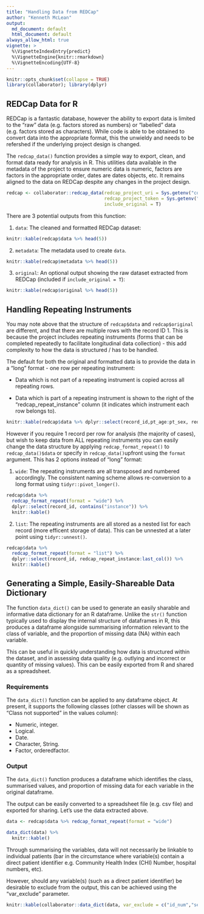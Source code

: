 ```yaml
---
title: "Handling Data from REDCap"
author: "Kenneth McLean"
output:
  md_document: default
  html_document: default
always_allow_html: true
vignette: >
  %\VignetteIndexEntry{predict}
  %\VignetteEngine{knitr::rmarkdown}
  %\VignetteEncoding{UTF-8}
---
```


```r
knitr::opts_chunk$set(collapse = TRUE)
library(collaborator); library(dplyr)
```

## REDCap Data for R

REDCap is a fantastic database, however the ability to export data is limited to the "raw" data (e.g. factors stored as numbers) or "labelled" data (e.g. factors stored as characters). While code is able to be obtained to convert data into the appropriate format, this the unwieldy and needs to be refershed if the underlying project design is changed.  

The `redcap_data()` function provides a simple way to export, clean, and format data ready for analysis in R. This utilities data available in the metadata of the project to ensure numeric data is numeric, factors are factors in the appropriate order, dates are dates objects, etc. It remains aligned to the data on REDCap despite any changes in the project design.

```r
redcap <- collaborator::redcap_data(redcap_project_uri = Sys.getenv("collaborator_test_uri"),
                                    redcap_project_token = Sys.getenv("collaborator_test_token"),
                                    include_original = T)

```

There are 3 potential outputs from this function:

1. `data`: The cleaned and formatted REDCap dataset:

```r
knitr::kable(redcap$data %>% head(5))
```

2. `metadata`: The metadata used to create `data`.

```r
knitr::kable(redcap$metadata %>% head(5))
```
3. `original`: An optional output showing the raw dataset extracted from REDCap (included if `include_original = T`):

```r
knitr::kable(redcap$original %>% head(5))
```

## Handling Repeating Instruments

You may note above that the structure of `redcap$data` and `redcap$original` are different, and that there are multiple rows with the record ID 1. This is because the project includes repeating instruments (forms that can be completed repeatedly to facilitate longitudinal data collection) - this add complexity to how the data is structured / has to be handled.

The default for both the original and formatted data is to provide the data in a "long" format - one row per repeating instrument:

- Data which is not part of a repeating instrument is copied across all repeating rows.

- Data which is part of a repeating instrument is shown to the right of the "redcap_repeat_instance" column (it indicates which instrument each row belongs to).

```r
knitr::kable(redcap$data %>% dplyr::select(record_id,pt_age:pt_sex, redcap_repeat_instance:last_col())%>% head(5))
```

However if you require 1 record per row for analysis (the majority of cases), but wish to keep data from ALL repeating instruments you can easily change the data structure by applying `redcap_format_repeat()` to `redcap_data()$data` or specify in `redcap_data()`upfront using the `format` argument. This has 2 options instead of "long" format:

1. `wide`: The repeating instruments are all transposed and numbered accordingly. The consistent naming scheme allows re-conversion to a long format using `tidyr::pivot_longer()`.

```r
redcap$data %>%
  redcap_format_repeat(format = "wide") %>%
  dplyr::select(record_id, contains("instance")) %>%
  knitr::kable()
```

2. `list`: The repeating instruments are all stored as a nested list for each record (more efficent storage of data). This can be unnested at a later point using `tidyr::unnest()`.

```r
redcap$data %>%
  redcap_format_repeat(format = "list") %>%
  dplyr::select(record_id, redcap_repeat_instance:last_col()) %>%
  knitr::kable()
```

## Generating a Simple, Easily-Shareable Data Dictionary

The function `data_dict()` can be used to generate an easily sharable and informative data dictionary for an R dataframe. Unlike the `str()` function typically used to display the internal structure of dataframes in R, this produces a dataframe alongside summarising information relevant to the class of variable, and the proportion of missing data (NA) within each variable.

This can be useful in quickly understanding how data is structured within the dataset, and in assessing data quality (e.g. outlying and incorrect or quantity of missing values). This can be easily exported from R and shared as a spreadsheet.

### Requirements
The `data_dict()` function can be applied to any dataframe object. At present, it supports the following classes (other classes will be shown as "Class not supported" in the values column):

* Numeric, integer.
* Logical.
* Date.
* Character, String.
* Factor, orderedfactor.

### Output

The `data_dict()` function produces a dataframe which identifies the class, summarised values, and proportion of missing data for each variable in the original dataframe.

The output can be easily converted to a spreadsheet file (e.g. csv file) and exported for sharing. Let's use the data extracted above.

```r
data <- redcap$data %>% redcap_format_repeat(format = "wide")

data_dict(data) %>%
  knitr::kable()

```

Through summarising the variables, data will not necessarily be linkable to individual patients (bar in the circumstance where variable(s) contain a direct patient identifier e.g. Community Health Index (CHI) Number, hospital numbers, etc).

However, should any variable(s) (such as a direct patient identifier) be desirable to exclude from the output, this can be achieved using the "var_exclude" parameter. 

```r
knitr::kable(collaborator::data_dict(data, var_exclude = c("id_num","sex")))
```
